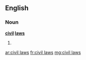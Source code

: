 ==English==

===Noun===
'''[[civil]] [[laws]]'''

# {{plural of|civil law}}

[[ar:civil laws]]
[[fr:civil laws]]
[[mg:civil laws]]